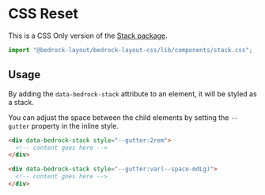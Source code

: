 
<Meta title="CSS Only/components/stack.css" />

# CSS Reset

This is a CSS Only version of the [Stack package](/?path=/docs/components-stack--api).

```javascript
import "@bedrock-layout/bedrock-layout-css/lib/components/stack.css";
```

## Usage

By adding the `data-bedrock-stack` attribute to an element, it will be styled as a stack.

You can adjust the space between the child elements by setting the `--gutter` property in the inline style.

```html
<div data-bedrock-stack style="--gutter:2rem">
  <!-- content goes here -->
</div>

<div data-bedrock-stack style="--gutter:var(--space-mdLg)">
  <!-- content goes here -->
</div>
```
